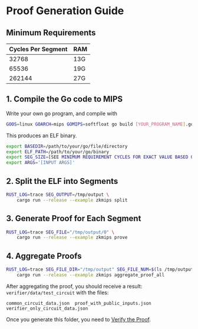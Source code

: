 # Proof Generation Guide


## Minimum Requirements

| Cycles Per Segment | RAM |
| ------------------ | --- |
| 32768              | 13G |
| 65536              | 19G |
| 262144             | 27G |

## 1. Compile the Go code to MIPS

Write your own go program, and compile with

```sh
GOOS=linux GOARCH=mips GOMIPS=softfloat go build [YOUR_PROGRAM_NAME].go
```

This produces an ELF binary.

```sh
export BASEDIR=/path/to/your/go/file/directory
export ELF_PATH=/path/to/your/go/binary
export SEG_SIZE=[SEE MINIMUM REQUIREMENT CYCLES FOR EXACT VALUE BASED ON YOUR RAM]
export ARGS='[INPUT ARGS]'
```

## 2. Split the ELF into Segments


```sh
RUST_LOG=trace SEG_OUTPUT=/tmp/output \
    cargo run --release --example zkmips split
```

## 3. Generate Proof for Each Segment


```sh
RUST_LOG=trace SEG_FILE="/tmp/output/0" \
    cargo run --release --example zkmips prove
```

## 4. Aggregate Proofs


```sh
RUST_LOG=trace SEG_FILE_DIR="/tmp/output" SEG_FILE_NUM=$(ls /tmp/output | wc -l) \
    cargo run --release --example zkmips aggregate_proof_all
```


After aggregating the proof, you should receive a result: `verifier/data/test_circuit` with the files:

```
common_circuit_data.json  proof_with_public_inputs.json  verifier_only_circuit_data.json
```

Once you generate this folder, you need to [Verify the Proof](proof-verification-guide/).
